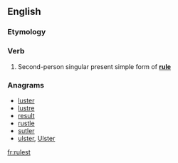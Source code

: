 ==English==

===Etymology===
{{suffix|rule|est}}

===Verb===
{{en-verb form}}

# {{context|archaic|lang=en}} Second-person singular present simple form of '''[[rule]]'''

===Anagrams===
* [[luster#English|luster]]
* [[lustre#English|lustre]]
* [[result#English|result]]
* [[rustle#English|rustle]]
* [[sutler#English|sutler]]
* [[ulster#English|ulster]], [[Ulster#English|Ulster]]

[[fr:rulest]]